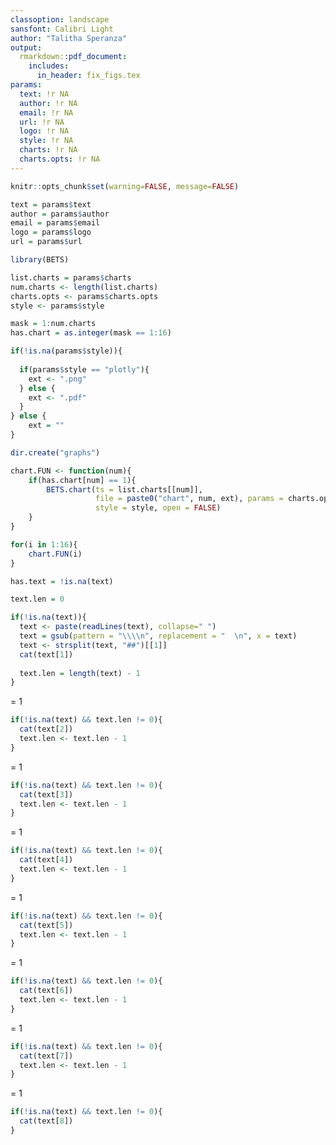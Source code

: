 ```yaml
---
classoption: landscape
sansfont: Calibri Light
author: "Talitha Speranza"
output:
  rmarkdown::pdf_document:
    includes:  
      in_header: fix_figs.tex
params: 
  text: !r NA
  author: !r NA
  email: !r NA
  url: !r NA
  logo: !r NA
  style: !r NA
  charts: !r NA
  charts.opts: !r NA
---
```


\fontfamily{lmss}\selectfont

```r
knitr::opts_chunk$set(warning=FALSE, message=FALSE)

text = params$text
author = params$author
email = params$email
logo = params$logo
url = params$url
```

```r
library(BETS)

list.charts = params$charts
num.charts <- length(list.charts)
charts.opts <- params$charts.opts
style <- params$style

mask = 1:num.charts
has.chart = as.integer(mask == 1:16)

if(!is.na(params$style)){
    
  if(params$style == "plotly"){
    ext <- ".png"
  } else {
    ext <- ".pdf"
  }
} else {
    ext = ""
}

dir.create("graphs")

chart.FUN <- function(num){
    if(has.chart[num] == 1){
        BETS.chart(ts = list.charts[[num]], 
                   file = paste0("chart", num, ext), params = charts.opts[[num]], 
                   style = style, open = FALSE)
    }
}

for(i in 1:16){
    chart.FUN(i)
}

has.text = !is.na(text)
```

\def\haslogo{`r as.integer(!is.na(logo))`}
\def\haswebsite{`r as.integer(!is.na(url))`} 
\def\hastext{`r as.integer(has.text)`}

\def\first{`r has.chart[1]`}
\def\second{`r has.chart[2]`}
\def\third{`r has.chart[3]`}
\def\fourth{`r has.chart[4]`}
\def\fifth{`r has.chart[5]`}
\def\sixth{`r has.chart[6]`}
\def\seventh{`r has.chart[7]`}
\def\eighth{`r has.chart[8]`}
\def\ninth{`r has.chart[9]`}
\def\tenth{`r has.chart[10]`}
\def\eleventh{`r has.chart[11]`}
\def\twelfth{`r has.chart[12]`}
\def\thirteenth{`r has.chart[13]`}
\def\fourteenth{`r has.chart[14]`}
\def\fifteenth{`r has.chart[15]`}
\def\sixteenth{`r has.chart[16]`}

\fancypagestyle{plain}{
  \fancyhf{}%
  \setlength{\headheight}{45pt} 
  \fancyhead[L]{
    \includegraphics[width=\linewidth,height=40pt]{logo_custom} }
  \ifnum\hastext = 1
  \fancyhead[R]{
    {\fontfamily{lmss}\selectfont
    {\footnotesize Analysis by} \\
    \ifnum\haslogo = 1
      \includegraphics[width=\linewidth,height=35pt]{`r logo`} \\
    \else
      `r author` \\
    \fi
    \ifnum\haswebsite = 1
      {\small \url{`r url`}}
    \fi
    }
  }
  \fi
  \fancyfoot[L]{
     {\fontfamily{lmss}\selectfont
     {\small Charts generated by the \textbf{BETS R Package} on `r Sys.Date()` $\diamond$ \textbf{\url{https://github.com/pedrocostaferreira/BETS}}}}
  }
  \fancyfoot[R]{
    \thepage\  / \pageref{LastPage} }
}
\pagestyle{plain}


\begin{figure}[h]
\ifnum\first = 1
    \begin{subfigure}{.49\textwidth}
      \centering
      \includegraphics[width=11.0cm,keepaspectratio]{graphs/chart1}
      \label{chart1}
    \end{subfigure}
\fi
~
\ifnum\second = 1
    \begin{subfigure}{.49\textwidth}
      \centering
      \includegraphics[width=11.0cm,keepaspectratio]{graphs/chart2}
      \label{chart2}
    \end{subfigure}
\fi
\end{figure}


```r
text.len = 0

if(!is.na(text)){
  text <- paste(readLines(text), collapse=" ")
  text = gsub(pattern = "\\\\n", replacement = "  \n", x = text)
  text <- strsplit(text, "##")[[1]]
  cat(text[1])
  
  text.len = length(text) - 1
}
```


\ifnum\hastext = 1
  \newpage
  \pagestyle{plain}
\fi


\begin{figure}[h]
\ifnum\third = 1
    \begin{subfigure}{.49\textwidth}
      \centering
      \includegraphics[width=11.0cm,keepaspectratio]{graphs/chart3}
      \label{chart3}
    \end{subfigure}
\fi
~
\ifnum\fourth = 1
    \begin{subfigure}{.49\textwidth}
      \centering
      \includegraphics[width=11.0cm,keepaspectratio]{graphs/chart4}
      \label{chart4}
    \end{subfigure}
\fi
\end{figure}


```r
if(!is.na(text) && text.len != 0){
  cat(text[2])
  text.len <- text.len - 1
} 
```

\def\hastext{`r as.integer(text.len != 0)`}

\ifnum\fifth = 1
  \newpage
  \pagestyle{plain}


\begin{figure}[h]
\ifnum\fifth = 1
    \begin{subfigure}{.49\textwidth}
      \centering
      \includegraphics[width=11.0cm,keepaspectratio]{graphs/chart5}
      \label{chart5}
    \end{subfigure}
\fi
~
\ifnum\sixth = 1
    \begin{subfigure}{.49\textwidth}
      \centering
      \includegraphics[width=11.0cm,keepaspectratio]{graphs/chart6}
      \label{chart6}
    \end{subfigure}
\fi
\end{figure}

```r
if(!is.na(text) && text.len != 0){
  cat(text[3])
  text.len <- text.len - 1
} 
```

\def\hastext{`r as.integer(text.len != 0)`}

\ifnum\hastext = 1
  \newpage
  \pagestyle{plain}
\fi

\begin{figure}[h]
\ifnum\seventh = 1
    \begin{subfigure}{.49\textwidth}
      \centering
      \includegraphics[width=11.0cm,keepaspectratio]{graphs/chart7}
      \label{chart7}
    \end{subfigure}
\fi
~
\ifnum\eighth = 1
    \begin{subfigure}{.49\textwidth}
      \centering
      \includegraphics[width=11.0cm,keepaspectratio]{graphs/chart8}
      \label{chart8}
    \end{subfigure}
\fi
\end{figure}

```r
if(!is.na(text) && text.len != 0){
  cat(text[4])
  text.len <- text.len - 1
} 
```

\def\hastext{`r as.integer(text.len != 0)`}

\ifnum\ninth = 1
    \newpage
    \pagestyle{plain}


\begin{figure}[h]
\ifnum\ninth = 1
    \begin{subfigure}{.49\textwidth}
      \centering
      \includegraphics[width=11.0cm,keepaspectratio]{graphs/chart9}
      \label{chart9}
    \end{subfigure}
\fi
~
\ifnum\tenth = 1
    \begin{subfigure}{.49\textwidth}
      \centering
      \includegraphics[width=11.0cm,keepaspectratio]{graphs/chart10}
      \label{chart10}
    \end{subfigure}
\fi
\end{figure}

```r
if(!is.na(text) && text.len != 0){
  cat(text[5])
  text.len <- text.len - 1
} 
```

\def\hastext{`r as.integer(text.len != 0)`}

\ifnum\hastext = 1
  \newpage
  \pagestyle{plain}
\fi

\begin{figure}[h]
\ifnum\eleventh = 1
    \begin{subfigure}{.49\textwidth}
      \centering
      \includegraphics[width=11.0cm,keepaspectratio]{graphs/chart11}
      \label{chart11}
    \end{subfigure}
\fi
~
\ifnum\twelfth = 1
    \begin{subfigure}{.49\textwidth}
      \centering
      \includegraphics[width=11.0cm,keepaspectratio]{graphs/chart12}
      \label{chart12}
    \end{subfigure}
\fi
\end{figure}


```r
if(!is.na(text) && text.len != 0){
  cat(text[6])
  text.len <- text.len - 1
} 
```

\def\hastext{`r as.integer(text.len != 0)`}

\ifnum\thirteenth = 1
    \newpage
    \pagestyle{plain}


\begin{figure}[h]
\ifnum\thirteenth = 1
    \begin{subfigure}{.49\textwidth}
      \centering
      \includegraphics[width=11.0cm,keepaspectratio]{graphs/chart13}
      \label{chart13}
    \end{subfigure}
\fi
~
\ifnum\fourteenth = 1
    \begin{subfigure}{.49\textwidth}
      \centering
      \includegraphics[width=11.0cm,keepaspectratio]{graphs/chart14}
      \label{chart14}
    \end{subfigure}
\fi
\end{figure}

```r
if(!is.na(text) && text.len != 0){
  cat(text[7])
  text.len <- text.len - 1
} 
```

\def\hastext{`r as.integer(text.len != 0)`}

\ifnum\hastext = 1
  \newpage
  \pagestyle{plain}
\fi


\begin{figure}[h]
\ifnum\fifteenth = 1
    \begin{subfigure}{.49\textwidth}
      \centering
      \includegraphics[width=11.0cm,keepaspectratio]{graphs/chart15}
      \label{chart15}
    \end{subfigure}
\fi
~
\ifnum\sixteenth = 1
    \begin{subfigure}{.49\textwidth}
      \centering
      \includegraphics[width=11.0cm,keepaspectratio]{graphs/chart16}
      \label{chart16}
    \end{subfigure}
\fi
\end{figure}

```r
if(!is.na(text) && text.len != 0){
  cat(text[8])
} 
```

\fi
\fi
\fi


